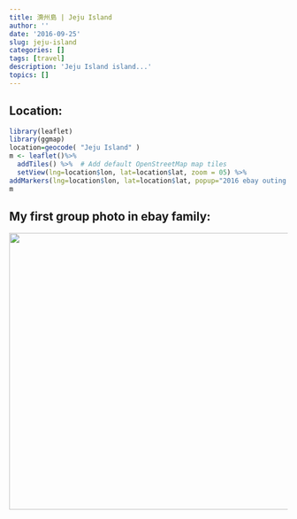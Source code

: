 ```yaml
---
title: 濟州島 | Jeju Island
author: ''
date: '2016-09-25'
slug: jeju-island
categories: []
tags: [travel]
description: 'Jeju Island island...' 
topics: []
---
```


## Location:
```r
library(leaflet)
library(ggmap)
location=geocode( "Jeju Island" )
m <- leaflet()%>%
  addTiles() %>%  # Add default OpenStreetMap map tiles
  setView(lng=location$lon, lat=location$lat, zoom = 05) %>%
addMarkers(lng=location$lon, lat=location$lat, popup="2016 ebay outing Jeju Island")
m
```


## My first group photo in ebay family:

![](/post/2017-10-23-jeju-island_files/JIJU001.JPG){width=730px height=500px}

